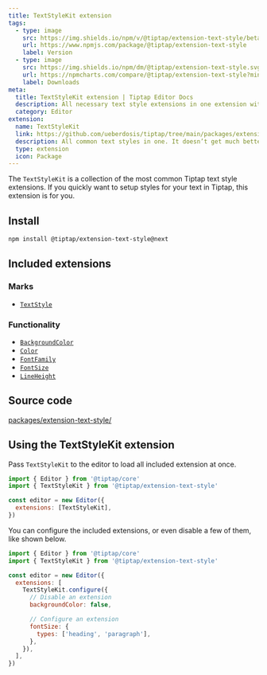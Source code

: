 ```yaml
---
title: TextStyleKit extension
tags:
  - type: image
    src: https://img.shields.io/npm/v/@tiptap/extension-text-style/beta?label=version
    url: https://www.npmjs.com/package/@tiptap/extension-text-style
    label: Version
  - type: image
    src: https://img.shields.io/npm/dm/@tiptap/extension-text-style.svg
    url: https://npmcharts.com/compare/@tiptap/extension-text-style?minimal=true
    label: Downloads
meta:
  title: TextStyleKit extension | Tiptap Editor Docs
  description: All necessary text style extensions in one extension with TextStyleKit. Perfect for quickly registering the most common text styles with Tiptap. More in the docs!
  category: Editor
extension:
  name: TextStyleKit
  link: https://github.com/ueberdosis/tiptap/tree/main/packages/extension-text-style
  description: All common text styles in one. It doesn’t get much better than this.
  type: extension
  icon: Package
---
```



The `TextStyleKit` is a collection of the most common Tiptap text style extensions. If you quickly want to setup styles for your text in Tiptap, this extension is for you.

<CodeDemo path="/Marks/Textstyle" />

## Install

```bash
npm install @tiptap/extension-text-style@next
```

## Included extensions

### Marks

- [`TextStyle`](/editor/extensions/marks/text-style)

### Functionality

- [`BackgroundColor`](/editor/extensions/functionality/background-color)
- [`Color`](/editor/extensions/functionality/color)
- [`FontFamily`](/editor/extensions/functionality/fontfamily)
- [`FontSize`](/editor/extensions/functionality/fontsize)
- [`LineHeight`](/editor/extensions/functionality/line-height)

## Source code

[packages/extension-text-style/](https://github.com/ueberdosis/tiptap/blob/main/packages/extension-text-style/)

## Using the TextStyleKit extension

Pass `TextStyleKit` to the editor to load all included extension at once.

```js
import { Editor } from '@tiptap/core'
import { TextStyleKit } from '@tiptap/extension-text-style'

const editor = new Editor({
  extensions: [TextStyleKit],
})
```

You can configure the included extensions, or even disable a few of them, like shown below.

```js
import { Editor } from '@tiptap/core'
import { TextStyleKit } from '@tiptap/extension-text-style'

const editor = new Editor({
  extensions: [
    TextStyleKit.configure({
      // Disable an extension
      backgroundColor: false,

      // Configure an extension
      fontSize: {
        types: ['heading', 'paragraph'],
      },
    }),
  ],
})
```
